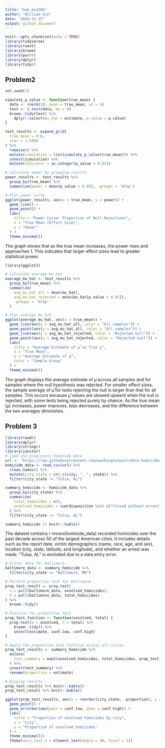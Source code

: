 ```yaml
---
title: "hw5_mx2286"
author: "William Xie"
date: "2024-11-15"
output: github_document
---
```


```r
knitr::opts_chunk$set(echo = TRUE)
library(tidyverse)
library(rvest)
library(broom)
library(purrr)
library(dplyr)
library(tidyr)
```
## Problem2
```r
set.seed(1)

simulate_p_value <- function(true_mean) {
  data <- rnorm(30, mean = true_mean, sd = 5)
  test <- t.test(data, mu = 0)
  broom::tidy(test) %>%
    dplyr::select(mu_hat = estimate, p_value = p.value)
}

test_results <- expand_grid(
  true_mean = 0:6,
  iter = 1:5000
) %>%
  rowwise() %>%
  mutate(simulation = list(simulate_p_value(true_mean))) %>%
  unnest(simulation) %>%
  mutate(indicator = as.integer(p_value < 0.05))
```

```r
# Calculate power by grouping results
power_results <- test_results %>%
  group_by(true_mean) %>%
  summarize(power = mean(p_value < 0.05), .groups = 'drop')

# Plot power curve
ggplot(power_results, aes(x = true_mean, y = power)) +
  geom_line() +
  geom_point() +
  labs(
    title = "Power Curve: Proportion of Null Rejections",
    x = "True Mean (Effect Size)",
    y = "Power"
  ) +
  theme_minimal()
```
The graph shows that as the true mean increases, the power rises and approaches 1. This indicates that larger effect sizes lead to greater statistical power.


```r
library(ggplot2)

# Calculate average mu_hat
average_mu_hat <- test_results %>%
  group_by(true_mean) %>%
  summarize(
    avg_mu_hat_all = mean(mu_hat),
    avg_mu_hat_rejected = mean(mu_hat[p_value < 0.05]),
    .groups = 'drop'
  )

# Plot average mu_hat
ggplot(average_mu_hat, aes(x = true_mean)) +
  geom_line(aes(y = avg_mu_hat_all, color = "All samples")) +
  geom_point(aes(y = avg_mu_hat_all, color = "All samples")) +
  geom_line(aes(y = avg_mu_hat_rejected, color = "Rejected null")) +
  geom_point(aes(y = avg_mu_hat_rejected, color = "Rejected null")) +
  labs(
    title = "Average Estimate of μ̂ vs True μ",
    x = "True Mean",
    y = "Average Estimate of μ̂",
    color = "Sample Group"
  ) +
  theme_minimal()

```
The graph displays the average estimate of μ̂ across all samples and for samples where the null hypothesis was rejected. For smaller effect sizes, the sample average of μ̂ for tests rejecting the null is larger than that for all samples. This occurs because μ̂ values are skewed upward when the null is rejected, with some tests being rejected purely by chance. As the true mean (μ) increases, power improves, bias decreases, and the difference between the two averages diminishes.

## Problem 3
```r
library(readr)
library(dplyr)
library(stringr)
library(janitor)
# Load and preprocess homicide data
url <- "https://raw.githubusercontent.com/washingtonpost/data-homicides/master/homicide-data.csv"
homicide_data <- read_csv(url) %>% 
  clean_names() %>% 
  mutate(city_state = str_c(city, ", ", state)) %>% 
  filter(city_state != "Tulsa, AL")

summary_homicide <- homicide_data %>% 
  group_by(city_state) %>% 
  summarize(
    total_homicides = n(),
    unsolved_homicides = sum(disposition %in% c("Closed without arrest", "Open/No arrest"), na.rm = TRUE)
  ) %>% 
  filter(city_state != "Tulsa, AL")

summary_homicide |> knitr::kable()
```
The dataset contains r nrows(homicide_data) recorded homicides over the past decade across 50 of the largest American cities. It includes details such as the report date, victim demographics (name, race, age, and sex), location (city, state, latitude, and longitude), and whether an arrest was made. "Tulsa, AL" is excluded due to a data entry error.

```r
# Filter data for Baltimore
baltimore_data <- summary_homicide %>%
  filter(city_state == "Baltimore, MD")

# Perform proportion test for Baltimore
prop_test_result <- prop.test(
  x = pull(baltimore_data, unsolved_homicides),
  n = pull(baltimore_data, total_homicides)
) %>%
  broom::tidy()

# Function for proportion test
prop_test_function <- function(unsolved, total) {
  prop.test(x = unsolved, n = total) %>%
    broom::tidy() %>%
    select(estimate, conf.low, conf.high)
}

# Apply the proportion test function across all cities
prop_test_results <- summary_homicide %>%
  mutate(
    test_summary = map2(unsolved_homicides, total_homicides, prop_test_function)
  ) %>%
  unnest(test_summary) %>%
  rename(proportion = estimate)

# Display results
prop_test_results %>% knitr::kable()
prop_test_result %>% knitr::kable()

```
```r
ggplot(prop_test_results, aes(x = reorder(city_state, -proportion), y = proportion)) +
  geom_point() +
  geom_errorbar(aes(ymin = conf.low, ymax = conf.high)) +
  labs(
    title = "Proportion of unsolved homicides by city",
    x = "City",
    y = "Proportion of unsolved homicides"
  ) +
  theme_minimal()+
  theme(axis.text.x = element_text(angle = 90, hjust = 1))
```
